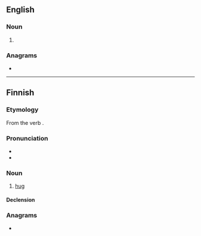 ==English==

===Noun===
{{head|en|noun plural form}}

# {{plural of|halau|lang=en}}

===Anagrams===
* {{anagrams|en|a=aahlsu|Lashua}}

----

==Finnish==
{{Finnish index|h|a}}

===Etymology===
From the verb {{m|fi|halata}}.

===Pronunciation===
* {{IPA|[ˈhɑlɑus]|lang=fi}}
* {{hyphenation|ha|laus|lang=fi}}

===Noun===
{{wikipedia|Halaaminen|lang=fi}}
{{fi-noun}}

# [[hug]]

====Declension====
{{fi-decl-vastaus|halau|a}}

===Anagrams===
* {{anagrams|fi|Halsua|laahus}}